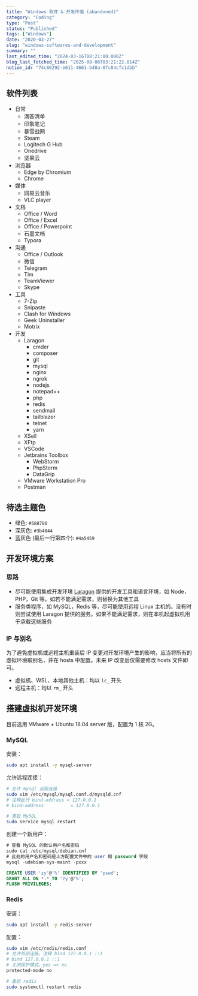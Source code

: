 ```yaml
---
title: "Windows 软件 & 开发环境 (abandoned)"
category: "Coding"
type: "Post"
status: "Published"
tags: ["Windows"]
date: "2020-03-27"
slug: "windows-softwares-and-development"
summary: ""
last_edited_time: "2024-03-16T08:21:00.000Z"
blog_last_fetched_time: "2025-08-06T03:21:22.814Z"
notion_id: "74c86292-e611-4661-b48a-0fc84cfc1dbb"
---
```



## **软件列表**

- 日常
	- 滴答清单
	- 印象笔记
	- 暴雪战网
	- Steam
	- Logitech G Hub
	- Onedrive
	- 坚果云
- 浏览器
	- Edge by Chromium
	- Chrome
- 媒体
	- 网易云音乐
	- VLC player
- 文档
	- Office / Word
	- Office / Excel
	- Office / Powerpoint
	- 石墨文档
	- Typora
- 沟通
	- Office / Outlook
	- 微信
	- Telegram
	- Tim
	- TeamViewer
	- Skype
- 工具
	- 7-Zip
	- Snipaste
	- Clash for Windows
	- Geek Uninstaller
	- Motrix
- 开发
	- Laragon
		- cmder
		- composer
		- git
		- mysql
		- nginx
		- ngrok
		- nodejs
		- notepad++
		- php
		- redis
		- sendmail
		- tailblazer
		- telnet
		- yarn
	- XSell
	- XFtp
	- VSCode
	- Jetbrains Toolbox
		- WebStorm
		- PhpStorm
		- DataGrip
	- VMware Workstation Pro
	- Postman

## **待选主题色**

- 绿色: `#588780`
- 深灰色: `#3b4044`
- 蓝灰色 (最后一行第四个): `#4a5459`

## 开发环境方案


### 思路

- 尽可能使用集成开发环境 [Laragon](https://laragon.org/) 提供的开发工具和语言环境，如 Node，PHP，Git 等。如若不能满足需求，则替换为其他工具
- 服务类程序，如 MySQL，Redis 等，尽可能使用远程 Linux 主机的。没有时则尝试使用 Laragon 提供的服务。如果不能满足需求，则在本机起虚拟机用于承载这些服务

### IP 与别名


为了避免虚拟机或远程主机重装后 IP 变更对开发环境产生的影响，应当将所有的虚拟环境取别名，并在 hosts 中配置。未来 IP 改变后仅需要修改 hosts 文件即可。

- 虚拟机、WSL、本地其他主机：均以 `lc_` 开头
- 远程主机：均以 `rm_` 开头

## 搭建虚拟机开发环境


目前选用 VMware + Ubuntu 18.04 server 版，配置为 1 核 2G。


### MySQL


安装：


```bash
sudo apt install -y mysql-server
```


允许远程连接：


```bash
# 允许 mysql 远程连接
sudo vim /etc/mysql/mysql.conf.d/mysqld.cnf
# 注释此行 bind-address = 127.0.0.1
# bind-address          = 127.0.0.1

# 重启 MySQL
sudo service mysql restart
```


创建一个新用户：


```sql
# 查看 MySQL 的默认用户名和密码
sudo cat /etc/mysql/debian.cnf
# 此处的用户名和密码是上方配置文件中的 user 和 password 字段
mysql -udebian-sys-maint -pxxx

CREATE USER 'zy'@'%' IDENTIFIED BY 'pswd';
GRANT ALL ON *.* TO 'zy'@'%';
FLUSH PRIVILEGES;
```


### **Redis**


安装：


```bash
sudo apt install -y redis-server
```


配置：


```bash
sudo vim /etc/redis/redis.conf
# 允许外部连接。注释 bind 127.0.0.1 ::1
# bind 127.0.0.1 ::1
# 关闭保护模式。yes => no
protected-mode no

# 重启 redis
sudo systemctl restart redis
```

